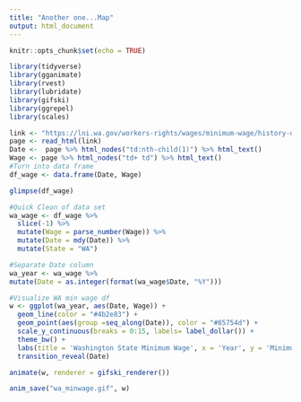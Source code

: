 ```yaml
---
title: "Another one...Map"
output: html_document
---
```


```r
knitr::opts_chunk$set(echo = TRUE)
```

```r
library(tidyverse)
library(gganimate)
library(rvest)
library(lubridate)
library(gifski)
library(ggrepel)
library(scales)
```

```r
link <- "https://lni.wa.gov/workers-rights/wages/minimum-wage/history-of-washington-states-minimum-wage"
page <- read_html(link)
Date <-  page %>% html_nodes("td:nth-child(1)") %>% html_text()
Wage <- page %>% html_nodes("td+ td") %>% html_text()
#Turn into data frame 
df_wage <- data.frame(Date, Wage)
```

```r
glimpse(df_wage)

#Quick Clean of data set 
wa_wage <- df_wage %>% 
  slice(-1) %>% 
  mutate(Wage = parse_number(Wage)) %>% 
  mutate(Date = mdy(Date)) %>% 
  mutate(State = "WA")

#Separate Date column
wa_year <- wa_wage %>% 
mutate(Date = as.integer(format(wa_wage$Date, "%Y")))
```


```r
#Visualize WA min wage df 
w <- ggplot(wa_year, aes(Date, Wage)) + 
  geom_line(color = "#4b2e83") + 
  geom_point(aes(group =seq_along(Date)), color = "#85754d") + 
  scale_y_continuous(breaks = 0:15, labels= label_dollar()) + 
  theme_bw() +  
  labs(title = 'Washington State Minimum Wage', x = 'Year', y = 'Minimum Wage') +
  transition_reveal(Date) 

animate(w, renderer = gifski_renderer())

anim_save("wa_minwage.gif", w)

```

